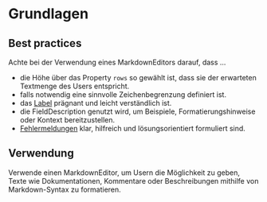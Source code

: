 # Grundlagen

## Best practices

Achte bei der Verwendung eines MarkdownEditors darauf, dass ...

- die Höhe über das Property `rows` so gewählt ist, dass sie der erwarteten
  Textmenge des Users entspricht.
- falls notwendig eine sinnvolle Zeichenbegrenzung definiert ist.
- das [Label](/03-components/content/label/overview) prägnant und leicht verständlich
  ist.
- die FieldDescription genutzt wird, um Beispiele, Formatierungshinweise oder
  Kontext bereitzustellen.
- [Fehlermeldungen](/02-foundations/03-content-guidelines/02-fehlermeldungen)
  klar, hilfreich und lösungsorientiert formuliert sind.

## Verwendung

Verwende einen MarkdownEditor, um Usern die Möglichkeit zu geben, Texte wie
Dokumentationen, Kommentare oder Beschreibungen mithilfe von Markdown-Syntax zu
formatieren.
